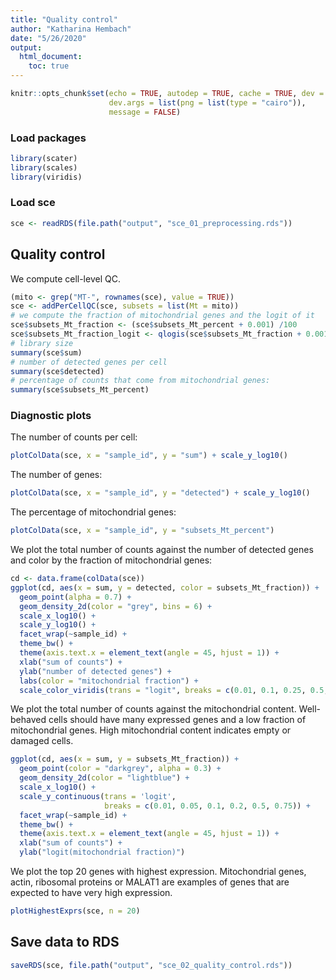 ```yaml
---
title: "Quality control"
author: "Katharina Hembach"
date: "5/26/2020"
output: 
  html_document:
    toc: true
---
```


```r
knitr::opts_chunk$set(echo = TRUE, autodep = TRUE, cache = TRUE, dev = "png",
                      dev.args = list(png = list(type = "cairo")), 
                      message = FALSE)
```

### Load packages
```r
library(scater)
library(scales)
library(viridis)
```

### Load sce
```r
sce <- readRDS(file.path("output", "sce_01_preprocessing.rds"))
```

## Quality control
We compute cell-level QC.
```r
(mito <- grep("MT-", rownames(sce), value = TRUE))
sce <- addPerCellQC(sce, subsets = list(Mt = mito))
# we compute the fraction of mitochondrial genes and the logit of it 
sce$subsets_Mt_fraction <- (sce$subsets_Mt_percent + 0.001) /100
sce$subsets_Mt_fraction_logit <- qlogis(sce$subsets_Mt_fraction + 0.001)
# library size
summary(sce$sum)
# number of detected genes per cell
summary(sce$detected)
# percentage of counts that come from mitochondrial genes:
summary(sce$subsets_Mt_percent)
```

### Diagnostic plots

The number of counts per cell:
```r
plotColData(sce, x = "sample_id", y = "sum") + scale_y_log10()
```

The number of genes:
```r
plotColData(sce, x = "sample_id", y = "detected") + scale_y_log10() 
```

The percentage of mitochondrial genes:
```r
plotColData(sce, x = "sample_id", y = "subsets_Mt_percent")
```

We plot the total number of counts against the number of detected genes and color by the fraction of mitochondrial genes:
```r
cd <- data.frame(colData(sce))
ggplot(cd, aes(x = sum, y = detected, color = subsets_Mt_fraction)) +
  geom_point(alpha = 0.7) + 
  geom_density_2d(color = "grey", bins = 6) +
  scale_x_log10() +
  scale_y_log10() +
  facet_wrap(~sample_id) + 
  theme_bw() +
  theme(axis.text.x = element_text(angle = 45, hjust = 1)) + 
  xlab("sum of counts") + 
  ylab("number of detected genes") + 
  labs(color = "mitochondrial fraction") +
  scale_color_viridis(trans = "logit", breaks = c(0.01, 0.1, 0.25, 0.5, 0.75))
```

We plot the total number of counts against the mitochondrial content. Well-behaved cells should have many expressed genes and a low fraction of mitochondrial genes. High mitochondrial content indicates empty or damaged cells. 
```r
ggplot(cd, aes(x = sum, y = subsets_Mt_fraction)) +
  geom_point(color = "darkgrey", alpha = 0.3) + 
  geom_density_2d(color = "lightblue") +
  scale_x_log10() +
  scale_y_continuous(trans = 'logit', 
                     breaks = c(0.01, 0.05, 0.1, 0.2, 0.5, 0.75)) +
  facet_wrap(~sample_id) + 
  theme_bw() +
  theme(axis.text.x = element_text(angle = 45, hjust = 1)) + 
  xlab("sum of counts") + 
  ylab("logit(mitochondrial fraction)")
```

We plot the top 20 genes with highest expression. Mitochondrial genes, actin, ribosomal proteins or MALAT1 are examples of genes that are expected to have very high expression. 
```r
plotHighestExprs(sce, n = 20)
```


## Save data to RDS
```r
saveRDS(sce, file.path("output", "sce_02_quality_control.rds"))
```
